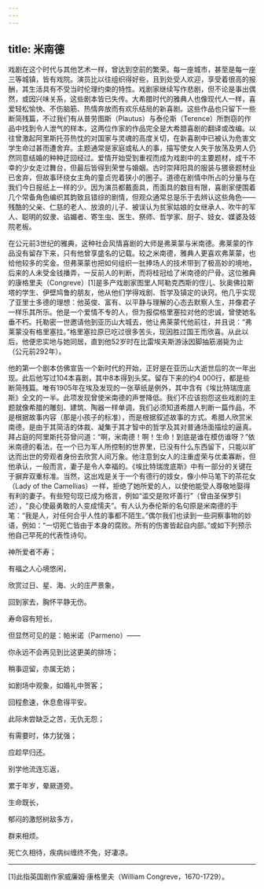 ```yaml
---
---
---
```

title: 米南德
---




戏剧在这个时代与其他艺术一样，曾达到空前的繁荣。每一座城市，甚至是每一座三等城镇，皆有戏院。演员比以往组织得好些，且到处受人欢迎，享受着很高的报酬，其生活具有不受当时伦理约束的特性。戏剧家继续写作悲剧，但不论是事出偶然，或因兴味关系，这些剧本皆已失传。大希腊时代的雅典人也像现代人一样，喜爱轻松愉快、不伤脑筋、热情奔放而有欢乐结局的新喜剧。这些作品也只留下一些断简残篇，不过我们有从普劳图斯（Plautus）与泰伦斯（Terence）所剽窃的作品中找到令人泄气的样本，这两位作家的作品完全是大希腊喜剧的翻译或改编。以往曾激起阿里斯托芬热忱的对国家与灵魂的高度关切，在新喜剧中已被认为危害文学生命过甚而遭舍弃。主题通常是家庭或私人的事，描写使女人失于放荡及男人仍然同意结婚的种种迂回经过。爱情开始受到重视而成为戏剧中的主要题材，成千不幸的少女走过舞台，但最后皆得到荣誉与婚姻。古时崇拜阳具的服装与猥亵题材业已舍弃，但故事环绕女主角的童贞兜着狭小的圈子。道德在剧情中所占的分量与在我们今日报纸上一样的少。因为演员都戴面具，而面具的数目有限，喜剧家便围着几个常备角色编织其韵致且错综的剧情，但观众通常总是乐于去辨认这些角色——残酷的父亲、仁慈的老人、放浪的儿子、被误认为贫家姑娘的女继承人、吹牛的军人、聪明的奴隶、谄媚者、寄生虫、医生、祭师、哲学家、厨子、妓女、媒婆及妓院老板。

在公元前3世纪的雅典，这种社会风情喜剧的大师是弗莱蒙与米南德。弗莱蒙的作品没有留存下来，只有他曾享盛名的记载。较之米南德，雅典人更喜欢弗莱蒙，也给他较多的奖金。但弗莱蒙也把如何组织一批捧场人的技术带到了极高妙的境地，后来的人未受金钱播弄，一反前人的判断，而将桂冠给了米南德的尸骨。这位雅典的康格里夫（Congreve）[1]是多产戏剧家图里人阿勒克西斯的侄儿、狄奥佛拉斯塔的学生、伊壁鸠鲁的朋友，他从他们学得戏剧、哲学及镇定的诀窍。他几乎实现了亚里士多德的理想：他英俊、富有、以平静与理解的心态去默察人生，并像君子一样乐其所乐。他是一个爱情不专的人，但为报偿格里塞拉对他的忠诚，曾使她名垂不朽。托勒密一世邀请他到亚历山大城去，他让弗莱蒙代他前往，并且说：“弗莱蒙没有格里塞拉。”格里塞拉原已吃过很多苦头，现因胜过国王而欣喜。从此以后，他便忠实地与她同居，直到他52岁时在比雷埃夫斯游泳因脚抽筋溺毙为止（公元前292年）。

他的第一个剧本仿佛宣告一个新时代的开始，正好是在亚历山大逝世后的次一年出现。此后他写过104本喜剧，其中8本得到头奖。留存下来的约4 000行，都是些断简残篇。唯有1905年在埃及发现的一张草纸是例外，其中含有《埃比特瑞庞底斯》全文的一半。此项发现曾使米南德的声誉降低。我们不应该抱怨这些戏剧的主题就像希腊的雕刻、建筑、陶器一样单调，我们必须知道希腊人判断一篇作品，不是根据故事内容（那是小孩子的标准），而是根据叙述故事的方式。希腊人欣赏米南德，是由于其简洁的体裁、凝集于其才智中的哲学及其对普通场面描绘的逼真。拜占庭的阿里斯托芬曾问道：“啊，米南德！啊！生命！到底是谁在模仿谁呀？”依米南德的看法，在一个已为军人所控制的世界里，已没有什么东西留下，只能以旷达而出世的旁观者身份去欣赏人间万象。他注意到女人的注重虚荣与优柔寡断，但他承认，一般而言，妻子是令人幸福的。《埃比特瑞庞底斯》中有一部分的关键在于摒弃双重标准。当然，这出戏是关于一个有德行的妓女，像小仲马笔下的茶花女（Lady of the Camellias）一样，拒绝了她所爱的人，以使他能受人尊敬地娶得有利的妻子。有些短句现已成为格言，例如“滥交是败坏善行”（曾由圣保罗引述），“良心使最勇敢的人变成懦夫”。有人认为泰伦斯的名句原是米南德的手笔：“我是人，对任何合乎人性的事都不陌生。”偶尔我们也读到一些洞察事物的妙语，例如：“一切死亡皆由于本身的腐败。所有的伤害皆起自内部。”或如下列预示他自己早死的代表性诗句。

神所爱者不寿；

有福之人心境悠闲，

欣赏过日、星、海、火的庄严景象，

回到家去，胸怀平静无伤。

寿命容有短长，

但显然可见的是：帕米诺（Parmeno）——

你永远不会再见到比这更美的排场；

稍事逗留，亦属无妨；

如剧场中观象，如婚礼中贺客；

回程愈速，休息愈得平安。

此际未尝缺乏之苦，无仇无怨；

有需要时，体力犹强；

应趁早归还。

别学他流连忘返，

累于年岁，晕厥道旁。

生命既长，

郁闷的激怒树敌多方，

群来相烦。

死亡久相待，疾病纠缠终不免，好凄凉。





* * *



[1]此指英国剧作家威廉姆·康格里夫（William Congreve，1670-1729）。